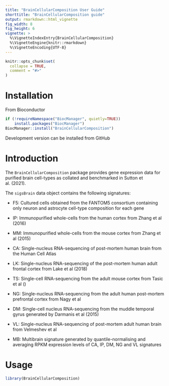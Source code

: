 ```yaml
---
title: "BrainCellularComposition User Guide"
shorttitle: "BrainCellularComposition guide"
output: rmarkdown::html_vignette
fig_width: 8
fig_height: 6
vignette: >
  %\VignetteIndexEntry{BrainCellularComposition}
  %\VignetteEngine{knitr::rmarkdown}
  %\VignetteEncoding{UTF-8}
---
```



```r
knitr::opts_chunk$set(
  collapse = TRUE,
  comment = "#>"
)
```

# Installation 

From Bioconductor 

```r
if (!requireNamespace("BiocManager", quietly=TRUE))
    install.packages("BiocManager")
BiocManager::install("BrainCellularComposition")
```

Development version can be installed from GitHub


# Introduction

The `BrainCellularComposition` package provides gene expression data for purified brain cell-types as collated and benchmarked in Sutton et al. (2021). 

The `sigsBrain` data object contains the following signatures: 

* F5: Cultured cells obtained from the FANTOM5 consortium containing only neuron and astrocyte cell-type composition for each gene 

* IP: Immunopurified whole-cells from the human cortex from Zhang et al (2016)

* MM: Immunopurified whole-cells from the mouse cortex from Zhang et al (2015)

* CA: Single-nucleus RNA-sequencing of post-mortem human brain from the Human Cell Atlas 

* LK: Single-nucleus RNA-sequencing of the post-mortem human adult frontal cortex from Lake et al (2018)  

* TS: Single-cell RNA-sequencing from the adult mouse cortex from Tasic et al () 

* NG: Single-nucleus RNA-sequencing from the adult human post-mortem prefrontal cortex from Nagy et al 

* DM: Single-cell nucleus RNA-sequencing from the muddle temporal gyrus generated by Darmanis et al (2015) 

* VL: Single-nucleus RNA-sequencing of post-mortem adult human brain from Velmeshev et al

* MB: Multibrain signature generated by quantile-normalising and averaging RPKM expression levels of CA, IP, DM, NG and VL signatures


# Usage 

```r
library(BrainCellularComposition)
```
